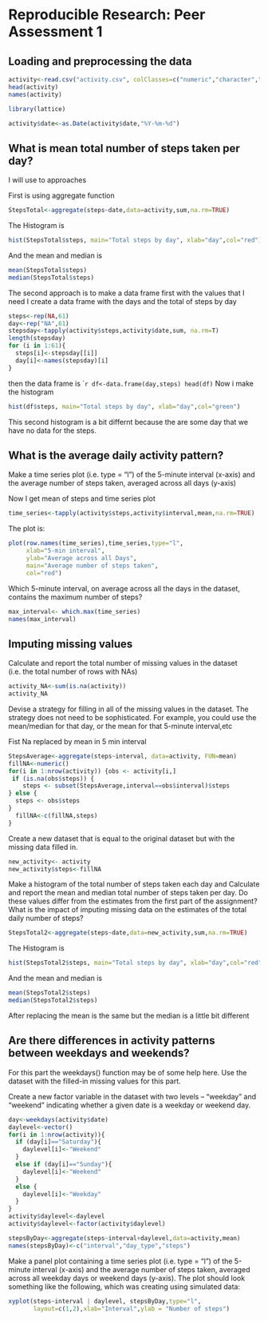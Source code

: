 # Reproducible Research: Peer Assessment 1


## Loading and preprocessing the data
```r
activity<-read.csv("activity.csv", colClasses=c("numeric","character","numeric"))
head(activity)
names(activity)
```

```r
library(lattice)
```
```r
activity$date<-as.Date(activity$date,"%Y-%m-%d")
```

## What is mean total number of steps taken per day?

I will use to approaches 

First is using aggregate function

```r
StepsTotal<-aggregate(steps~date,data=activity,sum,na.rm=TRUE)
```

The Histogram is 
```r
hist(StepsTotal$steps, main="Total steps by day", xlab="day",col="red")
```
And the mean and median is
```r
mean(StepsTotal$steps)
median(StepsTotal$steps)
```

The second approach is to make a data frame first with the values that I need
I create a data frame with the days and the total of steps by day

```r
steps<-rep(NA,61)
day<-rep("NA",61)
stepsday<-tapply(activity$steps,activity$date,sum, na.rm=T)
length(stepsday)
for (i in 1:61){
  steps[i]<-stepsday[[i]]
  day[i]<-names(stepsday)[i]
}
```
then the data frame is 
````r
df<-data.frame(day,steps)
head(df)
```
Now i make the histogram

```r
hist(df$steps, main="Total steps by day", xlab="day",col="green")
```
This second histogram is a bit differnt because the are some day that we have no data for the steps.

## What is the average daily activity pattern?

Make a time series plot (i.e. type = "l") of the 5-minute interval (x-axis)
and the average number of steps taken, averaged across all days (y-axis)

Now I get mean of steps and time series plot
```r
time_series<-tapply(activity$steps,activity$interval,mean,na.rm=TRUE)
```
The plot is:

```r
plot(row.names(time_series),time_series,type="l",
     xlab="5-min interval", 
     ylab="Average across all Days", 
     main="Average number of steps taken",
     col="red")
```

Which 5-minute interval, on average across all the days in the dataset,
contains the maximum number of steps?

```r
max_interval<- which.max(time_series)
names(max_interval)

```

## Imputing missing values

Calculate and report the total number of missing values in the dataset
(i.e. the total number of rows with NAs)

```r
activity_NA<-sum(is.na(activity))
activity_NA
```
Devise a strategy for filling in all of the missing values in the dataset. The
strategy does not need to be sophisticated. For example, you could use
the mean/median for that day, or the mean for that 5-minute interval,etc

Fist Na replaced by mean in 5 min interval
```r
StepsAverage<-aggregate(steps~interval, data=activity, FUN=mean)
fillNA<-numeric()
for(i in 1:nrow(activity)) {obs <- activity[i,]
 if (is.na(obs$steps)) {
    steps <- subset(StepsAverage,interval==obs$interval)$steps
} else {
  steps <- obs$steps
}
  fillNA<-c(fillNA,steps)
}
```
Create a new dataset that is equal to the original dataset but with the
missing data filled in.
```r
new_activity<- activity
new_activity$steps<-fillNA
```
Make a histogram of the total number of steps taken each day and Calculate
and report the mean and median total number of steps taken per day. Do
these values differ from the estimates from the first part of the assignment?
What is the impact of imputing missing data on the estimates of the total
daily number of steps?

```r
StepsTotal2<-aggregate(steps~date,data=new_activity,sum,na.rm=TRUE)
```

The Histogram is 
```r
hist(StepsTotal2$steps, main="Total steps by day", xlab="day",col="red")
```
And the mean and median is
```r
mean(StepsTotal2$steps)
median(StepsTotal2$steps)
```
After replacing the mean is the same but the median is a little bit different


## Are there differences in activity patterns between weekdays and weekends?

For this part the weekdays() function may be of some help here. Use the dataset
with the filled-in missing values for this part.

Create a new factor variable in the dataset with two levels – “weekday”
and “weekend” indicating whether a given date is a weekday or weekend
day.

```r
day<-weekdays(activity$date)
daylevel<-vector()
for(i in 1:nrow(activity)){
  if (day[i]=="Saturday"){
    daylevel[i]<-"Weekend"
  }
  else if (day[i]=="Sunday"){
    daylevel[i]<-"Weekend"
  }
  else {
    daylevel[i]<-"Weekday"  
  }
}
activity$daylevel<-daylevel
activity$daylevel<-factor(activity$daylevel)

stepsByDay<-aggregate(steps~interval+daylevel,data=activity,mean)
names(stepsByDay)<-c("interval","day_type","steps")
```

Make a panel plot containing a time series plot (i.e. type = "l") of the
5-minute interval (x-axis) and the average number of steps taken, averaged
across all weekday days or weekend days (y-axis). The plot should look
something like the following, which was creating using simulated data:

```r
xyplot(steps~interval | daylevel, stepsByDay,type="l",
       layout=c(1,2),xlab="Interval",ylab = "Number of steps")

```
